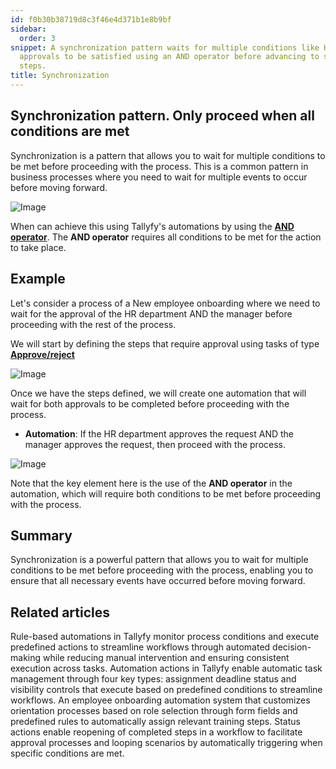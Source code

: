 ```yaml
---
id: f0b30b38719d8c3f46e4d371b1e8b9bf
sidebar:
  order: 3
snippet: A synchronization pattern waits for multiple conditions like HR and manager
  approvals to be satisfied using an AND operator before advancing to subsequent process
  steps.
title: Synchronization
---
```


## Synchronization pattern. Only proceed when all conditions are met

Synchronization is a pattern that allows you to wait for multiple conditions to be met before proceeding with the process. This is a common pattern in business processes where you need to wait for multiple events to occur before moving forward.

![Image](https://tallyfy.com/wp-content/uploads/BPMN-image19.png)

When can achieve this using Tallyfy's automations by using the [**AND operator**](/products/pro/documenting/templates/automations/logic-explained/#and--or-operators). The **AND operator** requires all conditions to be met for the action to take place.

## Example

Let's consider a process of a New employee onboarding where we need to wait for the approval of the HR department AND the manager before proceeding with the rest of the process.

We will start by defining the steps that require approval using tasks of type [**Approve/reject**](/products/pro/tracking-and-tasks/tasks/what-types-of-tasks-can-i-create-with-tallyfy/#approvereject)

![Image](https://screenshots.tallyfy.com/tallyfy/pro/desktop-light-hrmanager-approval-synchronization.png)

Once we have the steps defined, we will create one automation that will wait for both approvals to be completed before proceeding with the process.

- **Automation**: If the HR department approves the request AND the manager approves the request, then proceed with the process.

![Image](https://screenshots.tallyfy.com/tallyfy/pro/desktop-light-hrmanager-automation-synchronization.png)

Note that the key element here is the use of the **AND operator** in the automation, which will require both conditions to be met before proceeding with the process.

## Summary

Synchronization is a powerful pattern that allows you to wait for multiple conditions to be met before proceeding with the process, enabling you to ensure that all necessary events have occurred before moving forward.


## Related articles
<CardGrid>
<LinkTitleCard header="<b>Templates > Automations</b>" href="/products/pro/documenting/templates/automations/" > Rule-based automations in Tallyfy monitor process conditions and execute predefined actions to streamline workflows through automated decision-making while reducing manual intervention and ensuring consistent execution across tasks. </LinkTitleCard>
<LinkTitleCard header="<b>Automations > Actions</b>" href="/products/pro/documenting/templates/automations/actions/" > Automation actions in Tallyfy enable automatic task management through four key types: assignment deadline status and visibility controls that execute based on predefined conditions to streamline workflows. </LinkTitleCard>
<LinkTitleCard header="<b>Tutorials > Create an automation</b>" href="/products/pro/tutorials/how-can-tallyfy-automate-and-streamline-my-processes/" > An employee onboarding automation system that customizes orientation processes based on role selection through form fields and predefined rules to automatically assign relevant training steps. </LinkTitleCard>
<LinkTitleCard header="<b>Actions > Automate changing the status of tasks</b>" href="/products/pro/documenting/templates/automations/actions/status-actions/" > Status actions enable reopening of completed steps in a workflow to facilitate approval processes and looping scenarios by automatically triggering when specific conditions are met. </LinkTitleCard>
</CardGrid>